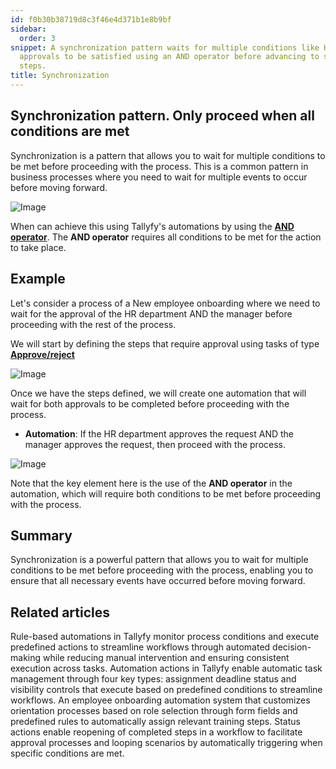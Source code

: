 ```yaml
---
id: f0b30b38719d8c3f46e4d371b1e8b9bf
sidebar:
  order: 3
snippet: A synchronization pattern waits for multiple conditions like HR and manager
  approvals to be satisfied using an AND operator before advancing to subsequent process
  steps.
title: Synchronization
---
```


## Synchronization pattern. Only proceed when all conditions are met

Synchronization is a pattern that allows you to wait for multiple conditions to be met before proceeding with the process. This is a common pattern in business processes where you need to wait for multiple events to occur before moving forward.

![Image](https://tallyfy.com/wp-content/uploads/BPMN-image19.png)

When can achieve this using Tallyfy's automations by using the [**AND operator**](/products/pro/documenting/templates/automations/logic-explained/#and--or-operators). The **AND operator** requires all conditions to be met for the action to take place.

## Example

Let's consider a process of a New employee onboarding where we need to wait for the approval of the HR department AND the manager before proceeding with the rest of the process.

We will start by defining the steps that require approval using tasks of type [**Approve/reject**](/products/pro/tracking-and-tasks/tasks/what-types-of-tasks-can-i-create-with-tallyfy/#approvereject)

![Image](https://screenshots.tallyfy.com/tallyfy/pro/desktop-light-hrmanager-approval-synchronization.png)

Once we have the steps defined, we will create one automation that will wait for both approvals to be completed before proceeding with the process.

- **Automation**: If the HR department approves the request AND the manager approves the request, then proceed with the process.

![Image](https://screenshots.tallyfy.com/tallyfy/pro/desktop-light-hrmanager-automation-synchronization.png)

Note that the key element here is the use of the **AND operator** in the automation, which will require both conditions to be met before proceeding with the process.

## Summary

Synchronization is a powerful pattern that allows you to wait for multiple conditions to be met before proceeding with the process, enabling you to ensure that all necessary events have occurred before moving forward.


## Related articles
<CardGrid>
<LinkTitleCard header="<b>Templates > Automations</b>" href="/products/pro/documenting/templates/automations/" > Rule-based automations in Tallyfy monitor process conditions and execute predefined actions to streamline workflows through automated decision-making while reducing manual intervention and ensuring consistent execution across tasks. </LinkTitleCard>
<LinkTitleCard header="<b>Automations > Actions</b>" href="/products/pro/documenting/templates/automations/actions/" > Automation actions in Tallyfy enable automatic task management through four key types: assignment deadline status and visibility controls that execute based on predefined conditions to streamline workflows. </LinkTitleCard>
<LinkTitleCard header="<b>Tutorials > Create an automation</b>" href="/products/pro/tutorials/how-can-tallyfy-automate-and-streamline-my-processes/" > An employee onboarding automation system that customizes orientation processes based on role selection through form fields and predefined rules to automatically assign relevant training steps. </LinkTitleCard>
<LinkTitleCard header="<b>Actions > Automate changing the status of tasks</b>" href="/products/pro/documenting/templates/automations/actions/status-actions/" > Status actions enable reopening of completed steps in a workflow to facilitate approval processes and looping scenarios by automatically triggering when specific conditions are met. </LinkTitleCard>
</CardGrid>